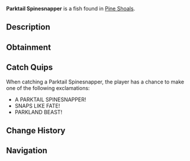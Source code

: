 {{FishInfobox
|image          = Parktail Spinesnapper.png
|rarity         = Mythical
|sea            = Second Sea
|location       = [[Pine Shoals]]
|sublocation    = 
|sources        = Fishing Rod
|radar_location = 
|prog_speed     = -55
|xp             = 1450
|weather        = Clear
|time           = Day
|season         = Summer
|bait           = Gale Grub
|base_weight    = 15
|base_value     = 2850
|weight_range   = 9
|base_chance    = 3
|base_resil     = 20
}}
'''Parktail Spinesnapper''' is a {{Rarity|Mythical}} fish found in [[Pine Shoals]].

== Description ==
{{Description|A fierce snapper with a tail born of parkland fury.|Bestiary Entry}}

== Obtainment ==
{{Description|It snaps where the stillness breaks.|Bestiary Hint}}
{{Fish Availability|
Pine Shoals
|top_rods      = 
Free Spirit Rod\16855.59\88745.97;
Leviathan's Fang Rod\12974.92\59506.41;
Trident Rod\12092.41\55351.35;
Azure Of Lagoon\11813.25\71413.9;
Egg Rod\11679.2\73834.75;
Krampus's Rod\10046.87\132000.53;
Magma Rod\10046.87\132000.53;
Plastic Rod\8037.5\105600.42;
Fischer's Rod\7397.43\122226.79;
Fast Rod\7397.43\122226.79;
Buddy Bond Rod\6257.6\117462;
Verdant Shear Rod\11164.99\70583.96;
Blazebringer Rod\10943.45\73374.28;
No-Life Rod\8421.29\43059.73;
Seraphic Rod\8383.99\48136.62;
Ethereal Prism Rod\8361.95\52325.71;
Challenger's Rod\7808.65\41306.44;
Rod Of The Forgotten Fang\7706.78\44290.29;
Rod Of The Exalted One\7560.71\46420.52;
Rod Of The Depths\7216.19\41468.99;
Depthseeker Rod\7093.92\36905.51;
Volcanic Rod\6919.48\37536.12;
Zeus Rod\6838.07\37210.6;
Avalanche Rod\6820.75\36207.88;
Steady Rod\6534.32\33544.76
|recommended   = Free Spirit Rod
}}

== Catch Quips ==
When catching a Parktail Spinesnapper, the player has a chance to make one of the following exclamations:
* A PARKTAIL SPINESNAPPER!
* SNAPS LIKE FATE!
* PARKLAND BEAST!

== Change History ==
{{Change History|{{subst:Current Version}}}}

== Navigation ==
{{Fish Navbox|Pine Shoals}}
